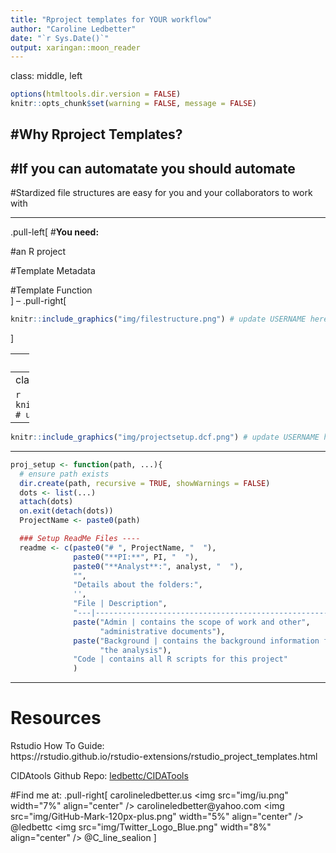 ```yaml
---
title: "Rproject templates for YOUR workflow"
author: "Caroline Ledbetter"
date: "`r Sys.Date()`"
output: xaringan::moon_reader
---
```

class: middle, left

```r
options(htmltools.dir.version = FALSE)
knitr::opts_chunk$set(warning = FALSE, message = FALSE)

```

#**Why Rproject Templates?**  
--

#If you can automatate you should automate
--

#Stardized file structures are easy for you and your collaborators to work with

---

.pull-left[
#**You need:**  

#an R project  

#Template Metadata  

#Template Function  
]
--
.pull-right[
```r
knitr::include_graphics("img/filestructure.png") # update USERNAME here
```
]

---
class:center, middle

```r
knitr::include_graphics("img/CIDAtoolshex.png") # update USERNAME here
```


---
class:center, middle

```r
knitr::include_graphics("img/cidaproject.png") # update USERNAME here
```


---
```r
knitr::include_graphics("img/projectsetup.dcf.png") # update USERNAME here
```

---

```r
proj_setup <- function(path, ...){
  # ensure path exists
  dir.create(path, recursive = TRUE, showWarnings = FALSE)
  dots <- list(...)
  attach(dots)
  on.exit(detach(dots))
  ProjectName <- paste0(path)

  ### Setup ReadMe Files ----
  readme <- c(paste0("# ", ProjectName, "  "),
              paste0("**PI:**", PI, "  "),
              paste0("**Analyst**:", analyst, "  "),
              "",
              "Details about the folders:",
              '',
              "File | Description",
              "---|----------------------------------------------------------",
              paste("Admin | contains the scope of work and other",
                    "administrative documents"),
              paste("Background | contains the background information for",
                    "the analysis"),
              "Code | contains all R scripts for this project"
              )

```

---
# Resources

Rstudio How To Guide:  
https://rstudio.github.io/rstudio-extensions/rstudio_project_templates.html

CIDAtools Github Repo:
[ledbettc/CIDATools](https://github.com/ledbettc/CIDAtools)

#Find me at: 
.pull-right[
carolineledbetter.us  
<img src="img/iu.png" width="7%" align="center" />
carolineledbetter@yahoo.com  
<img src="img/GitHub-Mark-120px-plus.png" width="5%" align="center" />
 @ledbettc  
<img src="img/Twitter_Logo_Blue.png" width="8%" align="center" />
@C_line_sealion
]


